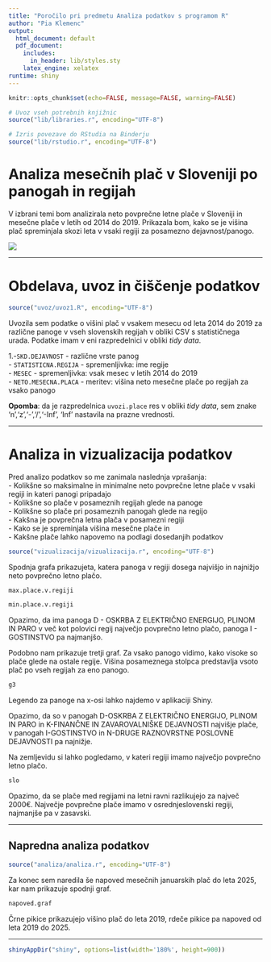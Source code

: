 ```yaml
---
title: "Poročilo pri predmetu Analiza podatkov s programom R"
author: "Pia Klemenc"
output:
  html_document: default
  pdf_document:
    includes:
      in_header: lib/styles.sty
    latex_engine: xelatex
runtime: shiny
---
```


```r
knitr::opts_chunk$set(echo=FALSE, message=FALSE, warning=FALSE)

# Uvoz vseh potrebnih knjižnic
source("lib/libraries.r", encoding="UTF-8")
```

```r
# Izris povezave do RStudia na Binderju
source("lib/rstudio.r", encoding="UTF-8")
```

# Analiza mesečnih plač v Sloveniji po panogah in regijah

V izbrani temi bom analizirala neto povprečne letne plače v Sloveniji in mesečne plače v letih od 2014 do 2019. Prikazala bom, kako se je višina plač spreminjala skozi leta v vsaki regiji za posamezno dejavnost/panogo. 


![](slike/denar.jpg)

***

# Obdelava, uvoz in čiščenje podatkov

```r
source("uvoz/uvoz1.R", encoding="UTF-8")
```

Uvozila sem podatke o višini plač v vsakem mesecu od leta 2014 do 2019 za različne panoge v vseh slovenskih regijah v obliki CSV s statističnega urada. Podatke imam v eni razpredelnici v obliki *tidy data*.

1.-`SKD.DEJAVNOST` - različne vrste panog \
  - `STATISTICNA.REGIJA` - spremenljivka: ime regije \
  - `MESEC` - spremenljivka: vsak mesec v letih 2014 do 2019 \
  - `NETO.MESECNA.PLACA` - meritev: višina neto mesečne plače po regijah za vsako panogo \


**Opomba**: da je razpredelnica `uvozi.place` res v obliki *tidy data*, sem znake 'n','z','-','/','-Inf', 'Inf' nastavila na prazne vrednosti.


***

# Analiza in vizualizacija podatkov

Pred analizo podatkov so me zanimala naslednja vprašanja: \
- Kolikšne so maksimalne in minimalne neto povprečne letne plače v vsaki regiji in kateri panogi pripadajo \
- Kolikšne so plače v posameznih regijah glede na panoge  \
- Kolikšne so plače pri posameznih panogah glede na regijo \
- Kakšna je povprečna letna plača v posamezni regiji \
- Kako se je spreminjala višina mesečne plače in \
- Kakšne plače lahko napovemo na podlagi dosedanjih podatkov

```r
source("vizualizacija/vizualizacija.r", encoding="UTF-8")
```


Spodnja grafa prikazujeta, katera panoga v regiji dosega najvišjo in najnižjo neto povprečno letno plačo.

```r
max.place.v.regiji 
```

```r
min.place.v.regiji
```
Opazimo, da ima panoga D - OSKRBA Z ELEKTRIČNO ENERGIJO, PLINOM IN PARO v več kot polovici regij največjo povprečno letno plačo, panoga I - GOSTINSTVO pa najmanjšo. 

Podobno nam prikazuje tretji graf. Za vsako panogo vidimo, kako visoke so plače glede na ostale regije. Višina posameznega stolpca predstavlja vsoto plač po vseh regijah za eno panogo.
```r
g3
```
Legendo za panoge na x-osi lahko najdemo v aplikaciji Shiny.

Opazimo, da so v panogah D-OSKRBA Z ELEKTRIČNO ENERGIJO, PLINOM IN PARO in K-FINANČNE IN ZAVAROVALNIŠKE DEJAVNOSTI najvišje plače, v panogah I-GOSTINSTVO in N-DRUGE RAZNOVRSTNE POSLOVNE DEJAVNOSTI pa najnižje.

Na zemljevidu si lahko pogledamo, v kateri regiji imamo največjo povprečno letno plačo.

```r
slo
```
Opazimo, da se plače med regijami na letni ravni razlikujejo za največ 2000€. Največje povprečne plače imamo v osrednjeslovenski regiji, najmanjše pa v zasavski.

***

## Napredna analiza podatkov

```r
source("analiza/analiza.r", encoding="UTF-8")
```

Za konec sem naredila še napoved mesečnih januarskih plač do leta 2025, kar nam prikazuje spodnji graf. 
```r
napoved.graf
```
Črne pikice prikazujejo višino plač do leta 2019, rdeče pikice pa napoved od leta 2019 do 2025.


***


```r
shinyAppDir("shiny", options=list(width='180%', height=900))

```
